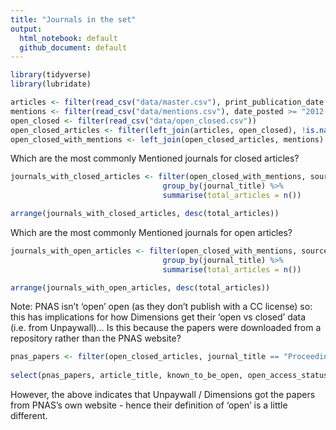 ```yaml
---
title: "Journals in the set"
output: 
  html_notebook: default
  github_document: default
---
```


```r
library(tidyverse)
library(lubridate)

articles <- filter(read_csv("data/master.csv"), print_publication_date >= '2013-01-01')
mentions <- filter(read_csv("data/mentions.csv"), date_posted >= "2012-06-30")
open_closed <- filter(read_csv("data/open_closed.csv"))
open_closed_articles <- filter(left_join(articles, open_closed), !is.na(known_to_be_open))
open_closed_with_mentions <- left_join(open_closed_articles, mentions)
```

Which are the most commonly Mentioned journals for closed articles?

```r

journals_with_closed_articles <- filter(open_closed_with_mentions, source == 'policy', known_to_be_open == 'FALSE') %>%
                                  group_by(journal_title) %>%
                                  summarise(total_articles = n())

arrange(journals_with_closed_articles, desc(total_articles))

```

Which are the most commonly Mentioned journals for open articles?

```r

journals_with_open_articles <- filter(open_closed_with_mentions, source == 'policy', known_to_be_open == 'TRUE') %>%
                                  group_by(journal_title) %>%
                                  summarise(total_articles = n())

arrange(journals_with_open_articles, desc(total_articles))

```

Note: PNAS isn't 'open' open (as they don't publish with a CC license) so: this has implications for how Dimensions get their 'open vs closed' data (i.e. from Unpaywall)... Is this because the papers were downloaded from a repository rather than the PNAS website?

```r

pnas_papers <- filter(open_closed_articles, journal_title == "Proceedings of the National Academy of Sciences of the United States of America")
                
select(pnas_papers, article_title, known_to_be_open, open_access_status)

```

However, the above indicates that Unpaywall / Dimensions got the papers from PNAS's own website - hence their definition of 'open' is a little different.



